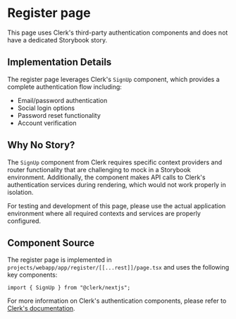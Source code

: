 <Meta title="Register Page" />

# Register page

This page uses Clerk's third-party authentication components and does not have a dedicated Storybook story.

## Implementation Details

The register page leverages Clerk's `SignUp` component, which provides a complete authentication flow including:

- Email/password authentication
- Social login options
- Password reset functionality
- Account verification

## Why No Story?

The `SignUp` component from Clerk requires specific context providers and router functionality that are challenging to mock in a Storybook environment. Additionally, the component makes API calls to Clerk's authentication services during rendering, which would not work properly in isolation.

For testing and development of this page, please use the actual application environment where all required contexts and services are properly configured.

## Component Source

The register page is implemented in `projects/webapp/app/register/[[...rest]]/page.tsx` and uses the following key components:

```tsx
import { SignUp } from "@clerk/nextjs";
```

For more information on Clerk's authentication components, please refer to [Clerk's documentation](https://clerk.com/docs).